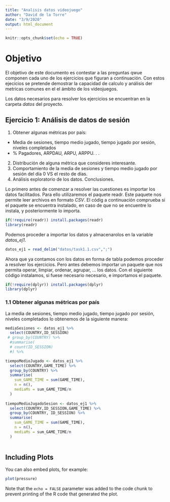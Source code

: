 ```yaml
---
title: "Analisis datos videojuego"
author: "David de la Torre"
date: "3/9/2020"
output: html_document
---
```


```r
knitr::opts_chunk$set(echo = TRUE)
```

# Objetivo

El objetivo de este documento es contestar a las preguntas qwue componen cada uno de los ejercicios que figuran a continuación. Con estos ejecicios se pretende demostrar la capacidad de calculo y análisis der metricas comunes en el el ámbito de los videojuegos.

Los datos necesarios para resolver los ejercicios se encuentran en la carpeta _datos_ del proyecto.

## Ejercicio 1: Análisis de datos de sesión

1.  Obtener algunas métricas por país:
  + Media de sesiones, tiempo medio jugado, tiempo jugado por sesión, niveles completados
  + % Pagadores, ARPDAU, ARPU, ARPPU. . .
2. Distribución de alguna métrica que consideres interesante.
3. Comportamiento de la media de sesiones y tiempo medio jugado por sesión del día 0 VS el resto de días.
4. Análisis exploratorio de los datos. Conclusiones.

Lo primero antes de comenzar a resolver las cuestiones es importar los datos facilitados. Para ello utilizaremos el paquete readr. Este paquete nos permite leer archivos en formato _CSV_. El códig a continuación comprueba si el paquete se encuentra instalado, en caso de que no se encuentre lo instala, y posteriormente lo importa.

```r
if(!require(readr)) install.packages(readr)
library(readr)
```

Podemos proceder a importar los datos y almacenarolos en la variable _datos_ej1_.

```r
datos_ej1 = read_delim("datos/task1.1.csv",";")
```

Ahora que ya contamos con los datos en forma de tabla podemos proceder a resolver los ejercicios. Pero antes debemos importar un paquete que nos permita operar, limpiar, ordenar, agrupar, ... los datos. Con el siguiente código instalamos, si fuese necesario necesario, e importamos el paquete.

```r
if(!require(dplyr)) install.packages(dplyr)
library(dplyr)
```


### 1.1 Obtener algunas métricas por país

La media de sesiones, tiempo medio jugado, tiempo jugado por sesión, niveles completados lo obtenemos de la siguiente manera:

```r
mediaSesiones <- datos_ej1 %>%
  select(COUNTRY,ID_SESSION)
 # group_by(COUNTRY) %>%
  #summarise(
  # count(ID_SESSION)
  #) %>%

tiempoMedioJugado <- datos_ej1 %>%
  select(COUNTRY,GAME_TIME) %>%
  group_by(COUNTRY) %>%
  summarise(
    sum_GAME_TIME = sum(GAME_TIME),
    n = n(),
    mediaMs = sum_GAME_TIME/n
  )
  
tiempoMedioJugadoSesion <- datos_ej1 %>%
  select(COUNTRY,ID_SESSION,GAME_TIME) %>%
  group_by(COUNTRY, ID_SESSION) %>%
  summarise(
    sum_GAME_TIME = sum(GAME_TIME),
    n = n(),
    mediaMs = sum_GAME_TIME/n
  )
  
```




## Including Plots

You can also embed plots, for example:

```r
plot(pressure)
```

Note that the `echo = FALSE` parameter was added to the code chunk to prevent printing of the R code that generated the plot.
